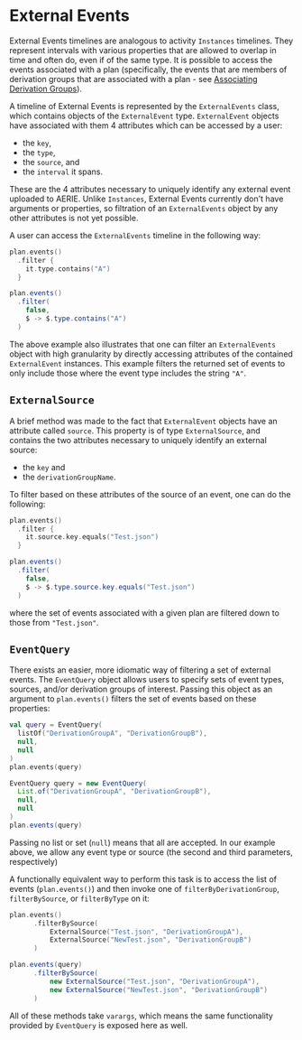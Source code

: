 
# External Events

External Events timelines are analogous to activity `Instances` timelines. They represent intervals with various properties that
are allowed to overlap in time and often do, even if of the same type. It is possible to access the events associated with
a plan (specifically, the events that are members of derivation groups that are associated with a plan - see
[Associating Derivation Groups](../../../../tutorials/external-events/associating-derivation-groups)).

A timeline of External Events is represented by the `ExternalEvents` class, which contains objects of the `ExternalEvent`
type. `ExternalEvent` objects have associated with them 4 attributes which can be accessed by a user:
 - the `key`,
 - the `type`,
 - the `source`, and
 - the `interval` it spans.

These are the 4 attributes necessary to uniquely identify any external event uploaded to AERIE. Unlike `Instances`,
External Events currently don't have arguments or properties, so filtration of an `ExternalEvents` object by any other
attributes is not yet possible.

A user can access the `ExternalEvents` timeline in the following way:

<Tabs groupId="lang">
<TabItem value="kt" label="Kotlin">

```kotlin
plan.events()
  .filter {
    it.type.contains("A")
  }
```

</TabItem>
<TabItem value="java" label="Java">

```java
plan.events()
  .filter(
    false,
    $ -> $.type.contains("A")
  )
```

</TabItem>
</Tabs>

The above example also illustrates that one can filter an `ExternalEvents` object with high granularity by directly
accessing attributes of the contained `ExternalEvent` instances. This example filters the returned set of events to only
include those where the event type includes the string `"A"`.

## `ExternalSource`

A brief method was made to the fact that `ExternalEvent` objects have an attribute called `source`. This property is of
type `ExternalSource`, and contains the two attributes necessary to uniquely identify an external source:
 - the `key` and
 - the `derivationGroupName`.

To filter based on these attributes of the source of an event, one can do the following:

<Tabs groupId="lang">
<TabItem value="kt" label="Kotlin">

```kotlin
plan.events()
  .filter {
    it.source.key.equals("Test.json")
  }
```

</TabItem>
<TabItem value="java" label="Java">

```java
plan.events()
  .filter(
    false,
    $ -> $.type.source.key.equals("Test.json")
  )
```

</TabItem>
</Tabs>

where the set of events associated with a given plan are filtered down to those from `"Test.json"`.

## `EventQuery`

There exists an easier, more idiomatic way of filtering a set of external events. The `EventQuery` object allows users
to specify sets of event types, sources, and/or derivation groups of interest. Passing this object as an argument to
`plan.events()` filters the set of events based on these properties:

<Tabs groupId="lang">
<TabItem value="kt" label="Kotlin">

```kotlin
val query = EventQuery(
  listOf("DerivationGroupA", "DerivationGroupB"),
  null,
  null
)
plan.events(query)
```

</TabItem>
<TabItem value="java" label="Java">

```java
EventQuery query = new EventQuery(
  List.of("DerivationGroupA", "DerivationGroupB"),
  null,
  null
)
plan.events(query)
```

</TabItem>
</Tabs>

Passing no list or set (`null`) means that all are accepted. In our example above, we allow any event type or source (the second
and third parameters, respectively)

A functionally equivalent way to perform this task is to access the list of events (`plan.events()`) and then invoke one of
`filterByDerivationGroup`, `filterBySource`, or `filterByType` on it:

<Tabs groupId="lang">
<TabItem value="kt" label="Kotlin">

```kotlin
plan.events()
      .filterBySource(
          ExternalSource("Test.json", "DerivationGroupA"),
          ExternalSource("NewTest.json", "DerivationGroupB")
      )
```

</TabItem>
<TabItem value="java" label="Java">

```java
plan.events(query)
      .filterBySource(
          new ExternalSource("Test.json", "DerivationGroupA"),
          new ExternalSource("NewTest.json", "DerivationGroupB")
      )
```

</TabItem>
</Tabs>

All of these methods take `varargs`, which means the same functionality provided by `EventQuery` is exposed here as well.
